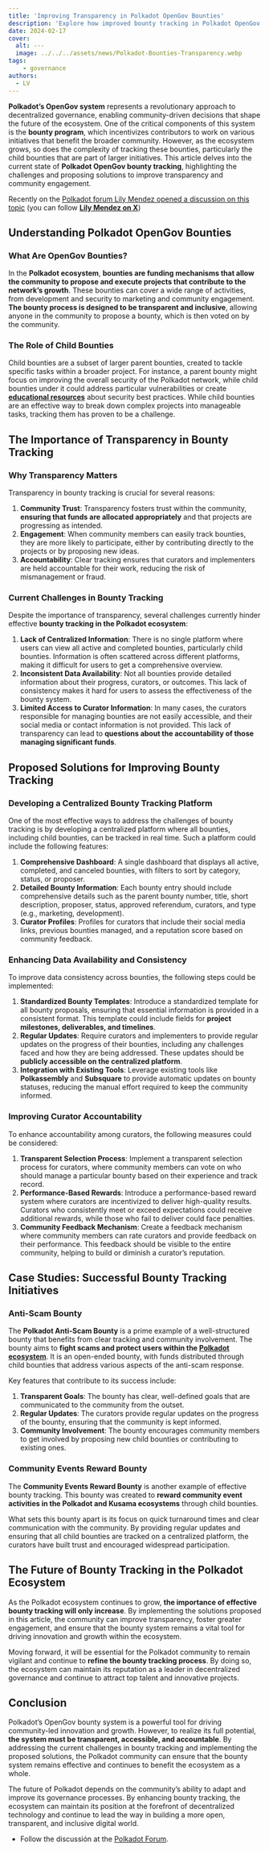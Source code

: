 ```yaml
---
title: 'Improving Transparency in Polkadot OpenGov Bounties'
description: 'Explore how improved bounty tracking in Polkadot OpenGov enhances transparency, community engagement, and accountability within the ecosystem.'
date: 2024-02-17
cover:
  alt: ---
  image: ../../../assets/news/Polkadot-Bounties-Transparency.webp
tags: 
    - governance
authors:
  - LV
---
```


**Polkadot’s OpenGov system** represents a revolutionary approach to decentralized governance, enabling community-driven decisions that shape the future of the ecosystem. One of the critical components of this system is the **bounty program**, which incentivizes contributors to work on various initiatives that benefit the broader community. However, as the ecosystem grows, so does the complexity of tracking these bounties, particularly the child bounties that are part of larger initiatives. This article delves into the current state of **Polkadot OpenGov bounty tracking**, highlighting the challenges and proposing solutions to improve transparency and community engagement.

Recently on the [Polkadot forum Lily Mendez opened a discussion on this topic](https://forum.polkadot.network/t/necessary-improvements-in-transparency-and-bounty-tracking-in-opengov/9419) (you can follow **[Lily Mendez on X](https://x.com/lily_mendz)**)

Understanding Polkadot OpenGov Bounties
---------------------------------------

### What Are OpenGov Bounties?

In the **Polkadot ecosystem**, **bounties are funding mechanisms that allow the community to propose and execute projects that contribute to the network’s growth**. These bounties can cover a wide range of activities, from development and security to marketing and community engagement. **The bounty process is designed to be transparent and inclusive**, allowing anyone in the community to propose a bounty, which is then voted on by the community.

### The Role of Child Bounties

Child bounties are a subset of larger parent bounties, created to tackle specific tasks within a broader project. For instance, a parent bounty might focus on improving the overall security of the Polkadot network, while child bounties under it could address particular vulnerabilities or create [**educational resources**](https://dablock.com/web3-learn/) about security best practices. While child bounties are an effective way to break down complex projects into manageable tasks, tracking them has proven to be a challenge.

The Importance of Transparency in Bounty Tracking
-------------------------------------------------

### Why Transparency Matters

Transparency in bounty tracking is crucial for several reasons:

1. **Community Trust**: Transparency fosters trust within the community, **ensuring that funds are allocated appropriately** and that projects are progressing as intended.
2. **Engagement**: When community members can easily track bounties, they are more likely to participate, either by contributing directly to the projects or by proposing new ideas.
3. **Accountability**: Clear tracking ensures that curators and implementers are held accountable for their work, reducing the risk of mismanagement or fraud.

### Current Challenges in Bounty Tracking

Despite the importance of transparency, several challenges currently hinder effective **bounty tracking in the Polkadot ecosystem**:

1. **Lack of Centralized Information**: There is no single platform where users can view all active and completed bounties, particularly child bounties. Information is often scattered across different platforms, making it difficult for users to get a comprehensive overview.
2. **Inconsistent Data Availability**: Not all bounties provide detailed information about their progress, curators, or outcomes. This lack of consistency makes it hard for users to assess the effectiveness of the bounty system.
3. **Limited Access to Curator Information**: In many cases, the curators responsible for managing bounties are not easily accessible, and their social media or contact information is not provided. This lack of transparency can lead to **questions about the accountability of those managing significant funds**.

Proposed Solutions for Improving Bounty Tracking
------------------------------------------------

### Developing a Centralized Bounty Tracking Platform

One of the most effective ways to address the challenges of bounty tracking is by developing a centralized platform where all bounties, including child bounties, can be tracked in real time. Such a platform could include the following features:

1. **Comprehensive Dashboard**: A single dashboard that displays all active, completed, and canceled bounties, with filters to sort by category, status, or proposer.
2. **Detailed Bounty Information**: Each bounty entry should include comprehensive details such as the parent bounty number, title, short description, proposer, status, approved referendum, curators, and type (e.g., marketing, development).
3. **Curator Profiles**: Profiles for curators that include their social media links, previous bounties managed, and a reputation score based on community feedback.

### Enhancing Data Availability and Consistency

To improve data consistency across bounties, the following steps could be implemented:

1. **Standardized Bounty Templates**: Introduce a standardized template for all bounty proposals, ensuring that essential information is provided in a consistent format. This template could include fields for **project milestones, deliverables, and timelines**.
2. **Regular Updates**: Require curators and implementers to provide regular updates on the progress of their bounties, including any challenges faced and how they are being addressed. These updates should be **publicly accessible on the centralized platform**.
3. **Integration with Existing Tools**: Leverage existing tools like **Polkassembly** and **Subsquare** to provide automatic updates on bounty statuses, reducing the manual effort required to keep the community informed.

### Improving Curator Accountability

To enhance accountability among curators, the following measures could be considered:

1. **Transparent Selection Process**: Implement a transparent selection process for curators, where community members can vote on who should manage a particular bounty based on their experience and track record.
2. **Performance-Based Rewards**: Introduce a performance-based reward system where curators are incentivized to deliver high-quality results. Curators who consistently meet or exceed expectations could receive additional rewards, while those who fail to deliver could face penalties.
3. **Community Feedback Mechanism**: Create a feedback mechanism where community members can rate curators and provide feedback on their performance. This feedback should be visible to the entire community, helping to build or diminish a curator’s reputation.

Case Studies: Successful Bounty Tracking Initiatives
----------------------------------------------------

### Anti-Scam Bounty

The **Polkadot Anti-Scam Bounty** is a prime example of a well-structured bounty that benefits from clear tracking and community involvement. The bounty aims to **fight scams and protect users within the [Polkadot ecosystem](https://dablock.com/ecosystem/)**. It is an open-ended bounty, with funds distributed through child bounties that address various aspects of the anti-scam response.

Key features that contribute to its success include:

1. **Transparent Goals**: The bounty has clear, well-defined goals that are communicated to the community from the outset.
2. **Regular Updates**: The curators provide regular updates on the progress of the bounty, ensuring that the community is kept informed.
3. **Community Involvement**: The bounty encourages community members to get involved by proposing new child bounties or contributing to existing ones.

### Community Events Reward Bounty

The **Community Events Reward Bounty** is another example of effective bounty tracking. This bounty was created to **reward community event activities in the Polkadot and Kusama ecosystems** through child bounties.

What sets this bounty apart is its focus on quick turnaround times and clear communication with the community. By providing regular updates and ensuring that all child bounties are tracked on a centralized platform, the curators have built trust and encouraged widespread participation.

The Future of Bounty Tracking in the Polkadot Ecosystem
-------------------------------------------------------

As the Polkadot ecosystem continues to grow, **the importance of effective bounty tracking will only increase**. By implementing the solutions proposed in this article, the community can improve transparency, foster greater engagement, and ensure that the bounty system remains a vital tool for driving innovation and growth within the ecosystem.

Moving forward, it will be essential for the Polkadot community to remain vigilant and continue to **refine the bounty tracking process**. By doing so, the ecosystem can maintain its reputation as a leader in decentralized governance and continue to attract top talent and innovative projects.

Conclusion
----------

Polkadot’s OpenGov bounty system is a powerful tool for driving community-led innovation and growth. However, to realize its full potential, **the system must be transparent, accessible, and accountable**. By addressing the current challenges in bounty tracking and implementing the proposed solutions, the Polkadot community can ensure that the bounty system remains effective and continues to benefit the ecosystem as a whole.

The future of Polkadot depends on the community’s ability to adapt and improve its governance processes. By enhancing bounty tracking, the ecosystem can maintain its position at the forefront of decentralized technology and continue to lead the way in building a more open, transparent, and inclusive digital world.

- Follow the discussión at the [Polkadot Forum](https://forum.polkadot.network/t/necessary-improvements-in-transparency-and-bounty-tracking-in-opengov/9419).